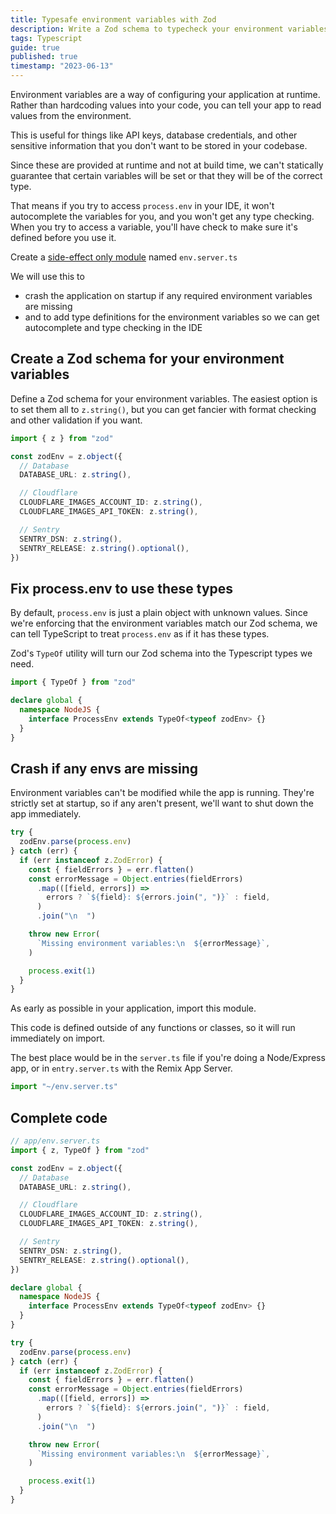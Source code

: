 ```yaml
---
title: Typesafe environment variables with Zod
description: Write a Zod schema to typecheck your environment variables. Crash the app if any are missing. Add type definitions to process.env.
tags: Typescript
guide: true
published: true
timestamp: "2023-06-13"
---
```


Environment variables are a way of configuring your application at runtime. Rather than hardcoding values into your code, you can tell your app to read values from the environment.

This is useful for things like API keys, database credentials, and other sensitive information that you don't want to be stored in your codebase.

Since these are provided at runtime and not at build time, we can't statically guarantee that certain variables will be set or that they will be of the correct type.

That means if you try to access `process.env` in your IDE, it won't autocomplete the variables for you, and you won't get any type checking. When you try to access a variable, you'll have check to make sure it's defined before you use it.

Create a [side-effect only module](https://www.typescriptlang.org/docs/handbook/modules.html#import-a-module-for-side-effects-only) named `env.server.ts`

We will use this to

- crash the application on startup if any required environment variables are missing
- and to add type definitions for the environment variables so we can get autocomplete and type checking in the IDE

## Create a Zod schema for your environment variables

Define a Zod schema for your environment variables. The easiest option is to set them all to `z.string()`, but you can get fancier with format checking and other validation if you want.

```ts
import { z } from "zod"

const zodEnv = z.object({
  // Database
  DATABASE_URL: z.string(),

  // Cloudflare
  CLOUDFLARE_IMAGES_ACCOUNT_ID: z.string(),
  CLOUDFLARE_IMAGES_API_TOKEN: z.string(),

  // Sentry
  SENTRY_DSN: z.string(),
  SENTRY_RELEASE: z.string().optional(),
})
```

## Fix process.env to use these types

By default, `process.env` is just a plain object with unknown values. Since we're enforcing that the environment variables match our Zod schema, we can tell TypeScript to treat `process.env` as if it has these types.

Zod's `TypeOf` utility will turn our Zod schema into the Typescript types we need.

```ts
import { TypeOf } from "zod"

declare global {
  namespace NodeJS {
    interface ProcessEnv extends TypeOf<typeof zodEnv> {}
  }
}
```

## Crash if any envs are missing

Environment variables can't be modified while the app is running. They're strictly set at startup, so if any aren't present, we'll want to shut down the app immediately.

```ts
try {
  zodEnv.parse(process.env)
} catch (err) {
  if (err instanceof z.ZodError) {
    const { fieldErrors } = err.flatten()
    const errorMessage = Object.entries(fieldErrors)
      .map(([field, errors]) =>
        errors ? `${field}: ${errors.join(", ")}` : field,
      )
      .join("\n  ")

    throw new Error(
      `Missing environment variables:\n  ${errorMessage}`,
    )

    process.exit(1)
  }
}
```

As early as possible in your application, import this module.

This code is defined outside of any functions or classes, so it will run immediately on import.

The best place would be in the `server.ts` file if you're doing a Node/Express app, or in `entry.server.ts` with the Remix App Server.

```ts
import "~/env.server.ts"
```

## Complete code

```ts
// app/env.server.ts
import { z, TypeOf } from "zod"

const zodEnv = z.object({
  // Database
  DATABASE_URL: z.string(),

  // Cloudflare
  CLOUDFLARE_IMAGES_ACCOUNT_ID: z.string(),
  CLOUDFLARE_IMAGES_API_TOKEN: z.string(),

  // Sentry
  SENTRY_DSN: z.string(),
  SENTRY_RELEASE: z.string().optional(),
})

declare global {
  namespace NodeJS {
    interface ProcessEnv extends TypeOf<typeof zodEnv> {}
  }
}

try {
  zodEnv.parse(process.env)
} catch (err) {
  if (err instanceof z.ZodError) {
    const { fieldErrors } = err.flatten()
    const errorMessage = Object.entries(fieldErrors)
      .map(([field, errors]) =>
        errors ? `${field}: ${errors.join(", ")}` : field,
      )
      .join("\n  ")

    throw new Error(
      `Missing environment variables:\n  ${errorMessage}`,
    )

    process.exit(1)
  }
}
```
